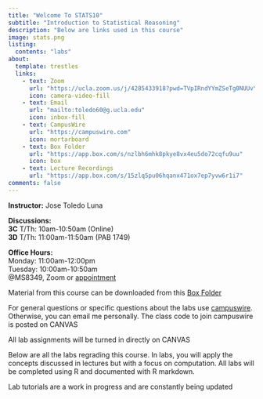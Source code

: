 ```yaml
---
title: "Welcome To STATS10"
subtitle: "Introduction to Statistical Reasoning"
description: "Below are links used in this course"
image: stats.png
listing:
  contents: "labs"
about:
  template: trestles
  links:
    - text: Zoom
      url: "https://ucla.zoom.us/j/4285433918?pwd=TVpIRndYYmZSeTg0NUUvYlhTWllUQT09"
      icon: camera-video-fill
    - text: Email
      url: "mailto:toledo60@g.ucla.edu"
      icon: inbox-fill
    - text: CampusWire
      url: "https://campuswire.com"
      icon: mortarboard
    - text: Box Folder
      url: "https://app.box.com/s/nzlbh6mhk8pkye8vx4eu5do72cqfu9uu"
      icon: box
    - text: Lecture Recordings
      url: "https://app.box.com/s/15zlq5pu06hqanx471ox7ep7yvw6r1i7"
comments: false
---
```

::: {.column-page}

**Instructor:** Jose Toledo Luna

**Discussions:** <br/>
**3C** T/Th: 10am-10:50am (Online)
 <br/>
**3D** T/Th: 11:00am-11:50am (PAB 1749)

**Office Hours:** <br/>
Monday: 11:00am-12:00pm <br/>
Tuesday: 10:00am-10:50am <br/>
@MS8349, Zoom or  [appointment](/email.qmd)

Material from this course can be downloaded from this [Box Folder](https://app.box.com/s/nzlbh6mhk8pkye8vx4eu5do72cqfu9uu)

For general questions or specific questions about the labs use [campuswire](https://campuswire.com). Otherwise, you can email me personally. The class code to join campuswire is posted on CANVAS

All lab assignments will be turned in directly on CANVAS

Below are all the labs regrading this course. 
In labs, you will apply the concepts discussed in lectures but with a focus on computation. All labs will be completed using R and documented with R markdown.


::: callout-warning
Lab tutorials are a work in progress and are constantly being updated
:::

:::